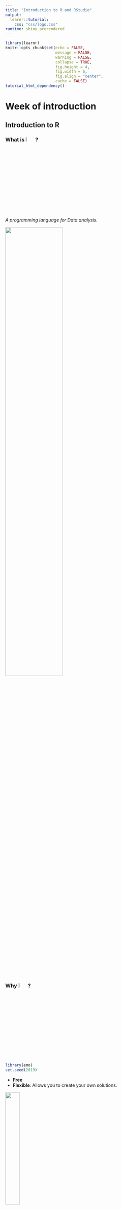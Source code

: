 ```yaml
---
title: "Introduction to R and RStudio"
output: 
  learnr::tutorial:
    css: "css/logo.css"
runtime: shiny_prerendered
---
```


```r
library(learnr)
knitr::opts_chunk$set(echo = FALSE,   
                      message = FALSE,
                      warning = FALSE,
                      collapse = TRUE,
                      fig.height = 4,
                      fig.width = 6,
                      fig.align = "center",
                      cache = FALSE)
tutorial_html_dependency()
```

# Week of introduction

## Introduction to R

### What is ![](images/Rlogo.svg){width="6%" height="6%"}? 

*A programming language for Data analysis.*

![](images/R.png){width="60%" height="60%"}


### Why ![](images/Rlogo.svg){width="6%" height="6%"}?

```r
library(emo)
set.seed(2019)
```

* __Free__
* __Flexible__: Allows you to create your own solutions.

![](images/Oh_Yeah.jpg){width="30%" height="30%"}

* __Powerful__: Over 14400 contributed packages on [CRAN](https://cran.r-project.org/web/packages/), as of June 2019.
* __Community__: Large, lots of resources, friendly and Helpful. 

![](images/Surprises.jpg)



### It's a new language!

`r emo::ji("cartwheel")` Flexibility <--------> Complexity `r emo::ji("nervous")`

`r emo::ji("swim")` Ability to program <---------> Programming requirement `r emo::ji("scream")`

*It's taught to New Zealand high school students!* 


### Community tidbits

R Consortium conducted a survey of users 2017.

These are the locations of respondents to an R Consortium survey conducted in 2017.

![](images/R_community.png){width="70%" height="70%"}

**8% of R users are between 18-24 BUT 45% of R users are between 25-34!**

Sample of Australian organisations/companies that sent employees to [useR! 2018](https://user2018.r-project.org): 


## Introduction to RStudio

### What is ![](images/RStudio_logo.svg){width="15%" height="15%"}?

An integrated development environment for R.

![](images/Rstudio.png){width="70%" height="70%"}


### What the difference between R and RStudio?

![](images/Diff_R_RS.jpg){width="80%" height="80%"}


**RStudio help you more efficiently write R language.**




## Project

### Create a Project

![](images/Project_2.png){width="50%" height="50%"}

You can name it whatever you want.


![](images/Project_3.png){width="50%" height="50%"}

Eg, 

![](images/Shiba.jpg){width="20%" height="20%"}


### Why ![](images/Project_logo.png){width="7%" height="7%"}?

RStudio projects make it straightforward to divide your work into multiple contexts, each with their own working directory, workspace, history, and source documents.

**Help you bettter organized your work**

[More detail using Project](https://support.rstudio.com/hc/en-us/articles/200526207-Using-Projects)


### What is Working directory?

Suppose you want to bring data form somewhere of your computer into R or save results and figures form R back out to your computer. You need to tell R where the data is or where you want to save the results and figure. R will default your working directory as the "address".

You can find your working directory from your Files pane, for example,

![](images/Working_directory.png){width="50%" height="50%"}

The working directory of this example is `~/Desktop/shiba`

![](images/Confusing.jpg){width="30%" height="30%"}


### Let's try this example

First, create a data directory, `New Folder > data`

![](images/Data_directory.png){width="40%" height="40%"}

Write down the following command into your Console pane,

```
write.csv(cars, file = "data/cars")
```

Then, type this:

```
read.csv("cars")
```

Oops, try again:

```
read.csv("data/cars")
```

When you try to input the "cars" into R, if you only specify the name of the file. R will assume the file is under your working directory. In this example, working directory is `~/Desktop/shiba`. 

But **"cars"" is under the subdirectory "data" of your working directory**, therefore, the correct "address" of "cars" is under `~/Desktop/shiba/data`.






## Let's write something

(This section is based on http://r4ds.had.co.nz/workflow-basics.html)

In your RStudio console pane, let's tell R to do some things.

![](images/Console.png){width="50%" height="50%"}


### Calculator

You can use R as a calculator:

```
1 / 200 * 30
(59 + 73 + 2) / 3
sin(pi / 2)
```

### Create objects

**Somthing you want the computer to memorize**

You can create new objects with `<-`:

```
x <- 3 * 4
```

Check your environment pane, and you should see an object called `x`.

![](images/Environment.png){width="50%" height="50%"}


You can inspect an object by typing its name in the console pane:

```
x
```

Make another assignment:

```
this_is_a_really_long_name <- 2.5
```

To inspect this object, try out RStudio’s completion facility: type "this", press TAB, add characters until you have a unique prefix, then press return.

![](images/Object.png){width="50%" height="50%"}


Let's make another object:

```
r_rocks <- 2 ^ 3
```

Now inspect it:

```
r_rock
```

Oops, try again:

```
R_rocks
```

Oops!

**Upper case and lower case is matter in R** 


### Calling functions

R has a large collection of built-in functions that are called like this:

```
function_name(arg1 = val1, arg2 = val2, ...)
```

Let's create a vector of data, and use some functions to compute statistics:

```
x <- c(-1, 4, 2, -2, -1, 0, -4, 10)
mean(x)
median(x)
sd(x)
range(x)
```



## Packages

### What is package and function?

You can consider function as a tool, package is a set of tools to handle specific problems.


### Install packages

There are more than 14400 packages available on the main archive contributed by experts (and relatively new to R people too). There are another several hundred on the bioconductor archive, focused primarily on bioinformatics applications. There are many more on people's github pages, that may be in development.

**You only need to install once**

- From CRAN 
![](images/Rlogo.svg){width="10%" height="10%"}

```r
install.packages("ggplot2")
```

- From bioconductor
![](images/Bioconductor_original.png){width="10%" height="10%"}

```r
if (!requireNamespace("BiocManager", quietly = TRUE))
    install.packages("BiocManager")
BiocManager::install("impute")
```


When you install package form Bioconductor, you might be asking the follow question form your Console pane.

![](images/Install_package.png){width="60%" height="60%"}

**Enter `n` in your Consolepane**. That is your computor find some of your package can be updated when you installing a package. Normally, we will answer `n`. Because if will greatly increasing the time to update all the packages if answer `a`. And we not necessary require the latest version until your really need it.


- From github repos
![](images/Github_logo.png){width="10%" height="10%"}

```r
devtools::install_github("hadley/emo")
```

### Use packages

**Load once if you need to use the package**

```
library(ggplot2)
```


## Let's make a plot

Type the R command below into your Console pane.

```
ggplot(data = cars, mapping = aes(x = speed, y = dist)) + geom_point()
```

In your Plots pane

![](images/PLots.png){width="50%" height="50%"}


You can press the "Zoom" button to make the plot bigger in a separate window.

![](images/PLots_2.png){width="50%" height="50%"}


### Need some Help?

Everytime you need some help of the function, you can type "?" and the name of function in the Console pane.

```
?ggplot
```

![](images/Help_function.png){width="50%" height="50%"}


### Cheatsheets

Rstudio provide some guide of quick reference for specific pakage.

Available on [RStudio Cheatsheets](https://www.rstudio.com/resources/cheatsheets/)




##Quit RStudio

Before we quit the RStudio, we modify the below preference of RStudio:

`RStudio > Preferences... > General > Save workspace to .RData on exist: > Never`

![](images/Nsave_workspace.png){width="50%" height="50%"}



### Quit Rstudio

`RStudio > Quit RStudio`

![](images/Quit_RStudio.png){width="50%" height="50%"}


### Reopen RStudio

Look at your Environment pane

![](images/Clean_environment.png){width="80%" height="80%"}

And you Console pane,

![](images/Clean_console.png){width="50%" height="50%"}

**You created objects and R command has been cleaned**. Then click on `data` from your Files pane.

![](images/Save_file.png){width="50%" height="50%"}

If you want to save your results or figures, you need to "write" it down from R.

#### **Next workshop, we will talk about how to contain plain text, code, results and figures in a single file using R Markdown.**




## Resources

### Cheat Sheets

- [RStudio Cheatsheets](https://www.rstudio.com/resources/cheatsheets/)


### Videos

- [useR! 2018 beginners tutorial: RCurious](https://www.youtube.com/watch?v=AmqxVDlfKQY)

- [RStudio Essntials](https://resources.rstudio.com)


### Blogs

- [R-bloggers](https://www.r-bloggers.com)




